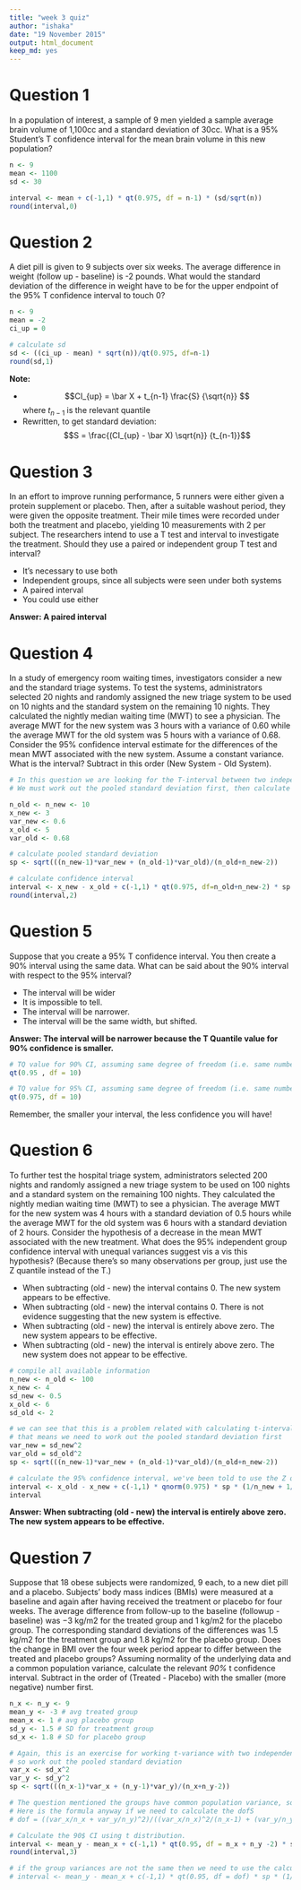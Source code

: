 ```yaml
---
title: "week 3 quiz"
author: "ishaka"
date: "19 November 2015"
output: html_document
keep_md: yes
---
```


# Question 1
In a population of interest, a sample of 9 men yielded a sample average brain volume of 1,100cc and a standard deviation of 30cc. What is a 95% Student's T confidence interval for the mean brain volume in this new population?

```r
n <- 9
mean <- 1100
sd <- 30

interval <- mean + c(-1,1) * qt(0.975, df = n-1) * (sd/sqrt(n))
round(interval,0)
```


# Question 2
A diet pill is given to 9 subjects over six weeks. The average difference in weight (follow up - baseline) is -2 pounds. What would the standard deviation of the difference in weight have to be for the upper endpoint of the 95% T confidence interval to touch 0?

```r
n <- 9
mean = -2
ci_up = 0

# calculate sd
sd <- ((ci_up - mean) * sqrt(n))/qt(0.975, df=n-1)
round(sd,1)
```

**Note:**

* $$CI_{up} = \bar X + t_{n-1} \frac{S} {\sqrt{n}} $$ where $t_{n-1}$ is the relevant quantile
* Rewritten, to get standard deviation: $$S = \frac{(CI_{up} - \bar X) \sqrt{n}} {t_{n-1}}$$



# Question 3
In an effort to improve running performance, 5 runners were either given a protein supplement or placebo. Then, after a suitable washout period, they were given the opposite treatment. Their mile times were recorded under both the treatment and placebo, yielding 10 measurements with 2 per subject. The researchers intend to use a T test and interval to investigate the treatment. Should they use a paired or independent group T test and interval?

* It's necessary to use both
* Independent groups, since all subjects were seen under both systems
* A paired interval
* You could use either

**Answer: A paired interval**

# Question 4
In a study of emergency room waiting times, investigators consider a new and the standard triage systems. To test the systems, administrators selected 20 nights and randomly assigned the new triage system to be used on 10 nights and the standard system on the remaining 10 nights. They calculated the nightly median waiting time (MWT) to see a physician. The average MWT for the new system was 3 hours with a variance of 0.60 while the average MWT for the old system was 5 hours with a variance of 0.68. Consider the 95% confidence interval estimate for the differences of the mean MWT associated with the new system. Assume a constant variance. What is the interval? Subtract in this order (New System - Old System).

```r
# In this question we are looking for the T-interval between two independent variables
# We must work out the pooled standard deviation first, then calculate the confidence interval

n_old <- n_new <- 10
x_new <- 3
var_new <- 0.6
x_old <- 5
var_old <- 0.68

# calculate pooled standard deviation
sp <- sqrt(((n_new-1)*var_new + (n_old-1)*var_old)/(n_old+n_new-2))

# calculate confidence interval
interval <- x_new - x_old + c(-1,1) * qt(0.975, df=n_old+n_new-2) * sp * (1/n_new + 1/n_old)^.5
round(interval,2)
```

# Question 5
Suppose that you create a 95% T confidence interval. You then create a 90% interval using the same data. What can be said about the 90% interval with respect to the 95% interval?

* The interval will be wider
* It is impossible to tell.
* The interval will be narrower.
* The interval will be the same width, but shifted.

**Answer: The interval will be narrower because the T Quantile value for 90% confidence is smaller.**
```r
# TQ value for 90% CI, assuming same degree of freedom (i.e. same number of samples)
qt(0.95 , df = 10)

# TQ value for 95% CI, assuming same degree of freedom (i.e. same number of samples)
qt(0.975, df = 10)

```

Remember, the smaller your interval, the less confidence you will have!

# Question 6
To further test the hospital triage system, administrators selected 200 nights and randomly assigned a new triage system to be used on 100 nights and a standard system on the remaining 100 nights. They calculated the nightly median waiting time (MWT) to see a physician. The average MWT for the new system was 4 hours with a standard deviation of 0.5 hours while the average MWT for the old system was 6 hours with a standard deviation of 2 hours. Consider the hypothesis of a decrease in the mean MWT associated with the new treatment. What does the 95% independent group confidence interval with unequal variances suggest vis a vis this hypothesis? (Because there's so many observations per group, just use the Z quantile instead of the T.)

* When subtracting (old - new) the interval contains 0. The new system appears to be effective.
* When subtracting (old - new) the interval contains 0. There is not evidence suggesting that the new system is effective.
* When subtracting (old - new) the interval is entirely above zero. The new system appears to be effective.
* When subtracting (old - new) the interval is entirely above zero. The new system does not appear to be effective.

```r
# compile all available information
n_new <- n_old <- 100
x_new <- 4
sd_new <- 0.5
x_old <- 6
sd_old <- 2

# we can see that this is a problem related with calculating t-interval between two independent variables
# that means we need to work out the pooled standard deviation first
var_new = sd_new^2
var_old = sd_old^2
sp <- sqrt(((n_new-1)*var_new + (n_old-1)*var_old)/(n_old+n_new-2))

# calculate the 95% confidence interval, we've been told to use the Z quantile ZQ (i.e. qnorm) because there are so many observations
interval <- x_old - x_new + c(-1,1) * qnorm(0.975) * sp * (1/n_new + 1/n_old)^.5
interval
```

**Answer: When subtracting (old - new) the interval is entirely above zero. The new system appears to be effective.**

# Question 7
Suppose that 18 obese subjects were randomized, 9 each, to a new diet pill and a placebo. Subjects’ body mass indices (BMIs) were measured at a baseline and again after having received the treatment or placebo for four weeks. The average difference from follow-up to the baseline (followup - baseline) was −3 kg/m2 for the treated group and 1 kg/m2 for the placebo group. The corresponding standard deviations of the differences was 1.5 kg/m2 for the treatment group and 1.8 kg/m2 for the placebo group. Does the change in BMI over the four week period appear to differ between the treated and placebo groups? Assuming normality of the underlying data and a common population variance, calculate the relevant *90%* t confidence interval. Subtract in the order of (Treated - Placebo) with the smaller (more negative) number first.

```r
n_x <- n_y <- 9
mean_y <- -3 # avg treated group
mean_x <- 1 # avg placebo group
sd_y <- 1.5 # SD for treatment group
sd_x <- 1.8 # SD for placebo group

# Again, this is an exercise for working t-variance with two independent variables
# so work out the pooled standard deviation
var_x <- sd_x^2
var_y <- sd_y^2
sp <- sqrt(((n_x-1)*var_x + (n_y-1)*var_y)/(n_x+n_y-2))

# The question mentioned the groups have common population variance, so we we don't need to work out the degree of freedom
# Here is the formula anyway if we need to calculate the dofS
# dof = ((var_x/n_x + var_y/n_y)^2)/((var_x/n_x)^2/(n_x-1) + (var_y/n_y)^2/(n_y-1))

# Calculate the 90$ CI using t distribution.
interval <- mean_y - mean_x + c(-1,1) * qt(0.95, df = n_x + n_y -2) * sp * (1/n_x + 1/n_y)^.5
round(interval,3)

# if the group variances are not the same then we need to use the calculated dof 
# interval <- mean_y - mean_x + c(-1,1) * qt(0.95, df = dof) * sp * (1/n_x + 1/n_y)^.5


```


